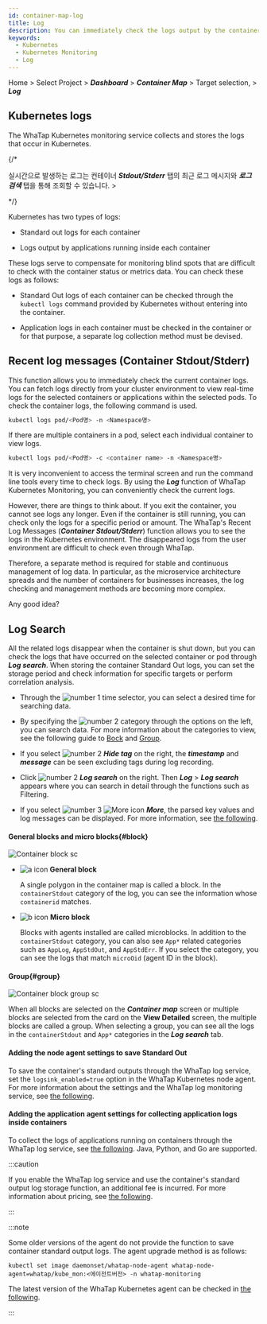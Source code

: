 ```yaml
---
id: container-map-log
title: Log
description: You can immediately check the logs output by the containers or applications inside containers.
keywords:
  - Kubernetes
  - Kubernetes Monitoring
  - Log
---
```


Home > Select Project > **_Dashboard_** > **_Container Map_** > Target selection, <Cmdname sid="BTN07712" className="uitext" /> > **_Log_**

## Kubernetes logs

The WhaTap Kubernetes monitoring service collects and stores the logs that occur in Kubernetes. 

{/* 

실시간으로 발생하는 로그는 컨테이너 **_Stdout/Stderr_** 탭의 최근 로그 메시지와 **_로그 검색_** 탭을 통해 조회할 수 있습니다. >

*/}

Kubernetes has two types of logs:

- Standard out logs for each container

- Logs output by applications running inside each container

These logs serve to compensate for monitoring blind spots that are difficult to check with the container status or metrics data. You can check these logs as follows:

- Standard Out logs of each container can be checked through the `kubectl logs` command provided by Kubernetes without entering into the container.

- Application logs in each container must be checked in the container or for that purpose, a separate log collection method must be devised.

## Recent log messages (Container Stdout/Stderr)

This function allows you to immediately check the current container logs. You can fetch logs directly from your cluster environment to view real-time logs for the selected containers or applications within the selected pods. To check the container logs, the following command is used.

```bash
kubectl logs pod/<Pod명> -n <Namespace명>
```

If there are multiple containers in a pod, select each individual container to view logs.

```bash
kubectl logs pod/<Pod명> -c <container name> -n <Namespace명>
```

It is very inconvenient to access the terminal screen and run the command line tools every time to check logs. By using the **_Log_** function of WhaTap Kubernetes Monitoring, you can conveniently check the current logs. 

<ImgLang img='k8s-container-log.png' desc='Recent log messages' />

However, there are things to think about. If you exit the container, you cannot see logs any longer. Even if the container is still running, you can check only the logs for a specific period or amount. The WhaTap's Recent Log Messages (**_Container Stdout/Stderr_**) function allows you to see the logs in the Kubernetes environment. The disappeared logs from the user environment are difficult to check even through WhaTap. 

Therefore, a separate method is required for stable and continuous management of log data. In particular, as the microservice architecture spreads and the number of containers for businesses increases, the log checking and management methods are becoming more complex.

Any good idea?

## Log Search

All the related logs disappear when the container is shut down, but you can check the logs that have occurred on the selected container or pod through **_Log search_**. When storing the container Standard Out logs, you can set the storage period and check information for specific targets or perform correlation analysis. 

<ImgLang img='k8s-log-search.png' desc='Log Search' />

- Through the ![number 1](/img/number-01.png) time selector, you can select a desired time for searching data. 

- By specifying the ![number 2](/img/number-02.png) category through the options on the left, you can search data. For more information about the categories to view, see the following guide to [Bock](#block) and [Group](#group).

- If you select ![number 2](/img/number-02.png) **_Hide tag_** on the right, the **_timestamp_** and **_message_** can be seen excluding tags during log recording.

- Click ![number 2](/img/number-02.png) **_Log search_** on the right. Then **_Log_** > **_Log search_** appears where you can search in detail through the functions such as Filtering. 

- If you select ![number 3](/img/number-03.png) ![More icon](/img/ic-caret-right.svg) **_More_**, the parsed key values and log messages can be displayed. For more information, see [the following](../log/log-search).

#### General blocks and micro blocks{#block}

![Container block sc](/img/k8s-block.png)

- ![a icon](/img/char-a.svg) **General block**

  A single polygon in the container map is called a block. In the `containerStdout` category of the log, you can see the information whose `containerid` matches.

- ![b icon](/img/char-b.svg) **Micro block**

  Blocks with agents installed are called microblocks. In addition to the `containerStdout` category, you can also see `App*` related categories such as `AppLog`, `AppStdOut`, and `AppStdErr`. If you select the category, you can see the logs that match `microOid` (agent ID in the block).

#### Group{#group}

![Container block group sc](/img/k8s-container-group.png)

When all blocks are selected on the **_Container map_** screen or multiple blocks are selected from the card on the **View Detailed** screen, the multiple blocks are called a group. When selecting a group, you can see all the logs in the `containerStdout` and `App*` categories in the **_Log search_** tab.

#### Adding the node agent settings to save Standard Out

To save the container's standard outputs through the WhaTap log service, set the `logsink_enabled=true` option in the WhaTap Kubernetes node agent. For more information about the settings and the WhaTap log monitoring service, see [the following](../log/log-k8s#k8s-log-node).

#### Adding the application agent settings for collecting application logs inside containers

To collect the logs of applications running on containers through the WhaTap log service, see [the following](../log/log-k8s#k8s-log-app). Java, Python, and Go are supported. 

:::caution

If you enable the WhaTap log service and use the container's standard output log storage function, an additional fee is incurred. For more information about pricing, see [the following](https://www.whatap.io/en/pricing/).

:::

:::note

Some older versions of the agent do not provide the function to save container standard output logs. The agent upgrade method is as follows:

```bahs title='Agent update'
kubectl set image daemonset/whatap-node-agent whatap-node-agent=whatap/kube_mon:<에이전트버전> -n whatap-monitoring
```

The latest version of the WhaTap Kubernetes agent can be checked in [the following](https://hub.docker.com/r/whatap/kube_mon/tags).

:::

